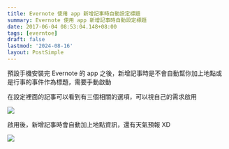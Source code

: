 ```yaml
---
title: Evernote 使用 app 新增記事時自動設定標題
summary: Evernote 使用 app 新增記事時自動設定標題
date: 2017-06-04 08:53:04.148+08:00
tags: [everntoe]
draft: false
lastmod: '2024-08-16'
layout: PostSimple
---
```


預設手機安裝完 Evernote 的 app 之後，新增記事時是不會自動幫你加上地點或是行事的事件作為標題，需要手動啟動

在設定裡面的記事可以看到有三個相關的選項，可以視自己的需求啟用

![](/static/images/404.webp)

啟用後，新增記事時會自動加上地點資訊，還有天氣預報 XD

![](/static/images/404.webp)
